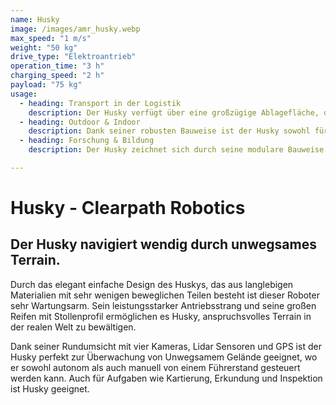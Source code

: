 ```yaml
---
name: Husky
image: /images/amr_husky.webp
max_speed: "1 m/s"
weight: "50 kg"
drive_type: "Elektroantrieb"
operation_time: "3 h"
charging_speed: "2 h"
payload: "75 kg"
usage:
  - heading: Transport in der Logistik
    description: Der Husky verfügt über eine großzügige Ablagefläche, die für den Transport verschiedenster Waren mit unterschiedlichen Anbringungssystemen genutzt werden kann. Zum Beispiel können KLT-Boxen befestigt werden, um eine sichere Beförderung verschiedener Pakete zu gewährleisten.
  - heading: Outdoor & Indoor
    description: Dank seiner robusten Bauweise ist der Husky sowohl für den Innen- als auch den Außentransport geeignet. Seine Geländefähigkeit und seine beeindruckende Belastbarkeit von bis zu 50 kg ermöglichen vielseitige Einsatzmöglichkeiten.
  - heading: Forschung & Bildung
    description: Der Husky zeichnet sich durch seine modulare Bauweise aus, die eine schnelle Anpassung an individuelle Anforderungen ermöglicht und eine nahtlose Integration in spezifische Anwendungen gewährleistet. Dank seiner Kompatibilität mit einer Vielzahl von Sensoren und Zubehörteilen verschiedener Hersteller ist eine reibungslose Integration gewährleistet. Das vorhandene Robotic Operating System (ROS) bietet Forschern und Entwicklern einen effizienten Einstieg in die Arbeit mit dem Dingo. Durch diese herausragenden Eigenschaften wird der Dingo zu einer optimalen Wahl für anspruchsvolle Anwendungen, bei denen Flexibilität, Kompatibilität und eine effiziente Entwicklungsplattform von entscheidender Bedeutung sind.

---
```


# Husky - Clearpath Robotics

## Der Husky navigiert wendig durch unwegsames Terrain.

Durch das elegant einfache Design des Huskys, das aus langlebigen Materialien mit sehr wenigen beweglichen Teilen besteht ist dieser Roboter sehr Wartungsarm. Sein leistungsstarker Antriebsstrang und seine großen Reifen mit Stollenprofil ermöglichen es Husky, anspruchsvolles Terrain in der realen Welt zu bewältigen.

Dank seiner Rundumsicht mit vier Kameras, Lidar Sensoren und GPS ist der Husky perfekt zur Überwachung von Unwegsamem Gelände geeignet, wo er sowohl autonom als auch manuell von einem Führerstand gesteuert werden kann. Auch für Aufgaben wie Kartierung, Erkundung und Inspektion ist Husky geeignet.
